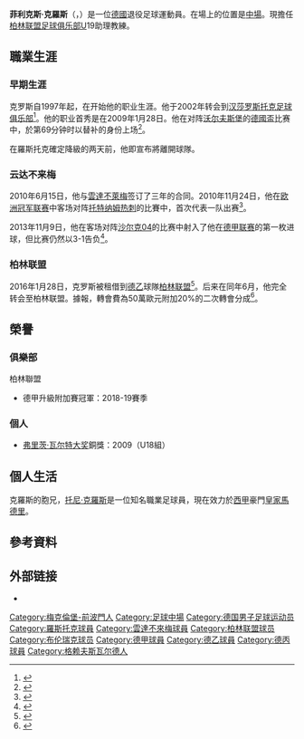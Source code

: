 {{noteTA
|T=zh-cn:菲利克斯·克罗斯; zh-hk:菲利斯·卻奧斯; zh-tw:菲利克斯·克羅斯
|1=zh-cn:菲利克斯; zh-hk:菲利斯; zh-tw:菲利克斯
|2=zh-cn:克罗斯; zh-hk:卻奧斯; zh-tw:克羅斯
|3=zh-hans:云达不来梅;zh-hk:雲達不萊梅;zh-tw:文達不來梅
}}
{{Infobox football biography
| name     = 菲利克斯·克羅斯<br>''Felix Kroos''
| image          = Felix_Kroos_2016.jpg
| fullname       = Felix Kroos
| birth_date     = {{birth date and age|1991|3|12}}
| birth_place    = {{GER}}[[格赖夫斯瓦尔德|格赖夫斯瓦尔德]]
| height         = {{convert|1.84|m|ftin|0|abbr=on}}
| currentclub    = 
| clubnumber     = 
| position       = [[中場|防守中场]]，[[後衛_(足球)|中後衛]]
| youthyears1    = 1997–2002 | youthclubs1 = {{link-de|格賴夫斯瓦爾德體育俱樂部|Greifswalder SC|格赖夫斯瓦尔德}}
| youthyears2    = 2002–2008 | youthclubs2 = [[汉莎罗斯托克足球俱乐部|羅斯托克]]
| years1         = 2008–2010 | caps1 = 26 | goals1 =  4 | clubs1 = [[汉莎罗斯托克足球俱乐部|羅斯托克二队]]
| years2         = 2009–2010 | caps2 = 27 | goals2 =  0 | clubs2 = [[汉莎罗斯托克足球俱乐部|羅斯托克]]
| years3         = 2010–2013 | caps3 = 66 | goals3 = 11 | clubs3 = [[云达不来梅二队|云达不来梅二队]]
| years4         = 2010–2016 | caps4 = 65 | goals4 =  1 | clubs4 = [[雲達不萊梅|雲達不萊梅]]
| years5         = 2016       | caps5 = 12 | goals5 =  2 | clubs5 = → [[柏林联盟足球俱乐部|柏林联]]（租借）
| years6         = 2016–2020 | caps6 =  98 | goals6 =  5 | clubs6 = [[柏林联盟足球俱乐部|柏林联]]
| years7         = 2020–2021 | caps7 =  32 | goals7 =  2 | clubs7 = [[和睦布倫瑞克|布倫瑞克]]
| nationalyears1 = 2006–2007 | nationalcaps1 =  8 | nationalgoals1 = 6 | nationalteam1 = [[德國16歲以下國家足球隊|德國U16]]
| nationalyears2 = 2007–2008 | nationalcaps2 = 10 | nationalgoals2 = 6 | nationalteam2 = [[德國17歲以下國家足球隊|德國U17]]
| nationalyears3 = 2008–2009 | nationalcaps3 = 10 | nationalgoals3 = 6 | nationalteam3 = [[德國18歲以下國家足球隊|德國U18]]
| nationalyears4 = 2009       | nationalcaps4 =  6 | nationalgoals4 = 2 | nationalteam4 = [[德國19歲以下國家足球隊|德國U19]]
| nationalyears5 = 2010       | nationalcaps5 =  0 | nationalgoals5 = 0 | nationalteam5 = [[德國20歲以下國家足球隊|德國U20]]
| nationalyears6 = 2011       | nationalcaps6 =  1 | nationalgoals6 = 0 | nationalteam6 = [[德國21歲以下國家足球隊|德國U21]]
| club-update = 
}}

'''菲利克斯·克羅斯'''（{{lang-de|'''Felix Kroos'''}}，{{bd|1991年|3月12日}}）是一位[[德國|德國]]退役足球運動員。在場上的位置是[[中場|中場]]。現擔任[[柏林联盟足球俱乐部|柏林联盟足球俱乐部]]U19助理教練。

==職業生涯==
===早期生涯===
克罗斯自1997年起，在{{link-de|格賴夫斯瓦爾德體育俱樂部|Greifswalder SC|格赖夫斯瓦尔德體育俱樂部}}开始他的职业生涯。他于2002年转会到[[汉莎罗斯托克足球俱乐部|汉莎罗斯托克足球俱乐部]]<ref name="werder">{{cite web|title=New acquisition: Felix Kroos transfers to Werder|url=http://www.werder.de/en/aktuell/news/09950.php|publisher=Werder Bremen|accessdate=13 September 2015|date=15 June 2010|deadurl=yes|archiveurl=https://web.archive.org/web/20140810163127/http://www.werder.de/en/aktuell/news/09950.php|archivedate=2014-08-10}}</ref>。他的职业首秀是在2009年1月28日。他在对阵[[沃尔夫斯堡足球俱乐部|沃尔夫斯堡]]的[[德国足协杯|德國盃]]比赛中，於第69分钟时以替补的身份上场<ref>{{cite web|url=http://www.kicker.de/news/fussball/dfbpokal/spielrunde/spielpaarungsbericht/object/865829|title="Wölfe" zeigen erst spät Biss|work=kicker.de|date=28 January 2009|accessdate=28 January 2009|archive-url=https://web.archive.org/web/20090623013013/http://www.kicker.de/news/fussball/dfbpokal/spielrunde/spielpaarungsbericht/object/865829|archive-date=2009-06-23|dead-url=yes}}</ref>。

在羅斯托克確定降級的两天前，他即宣布將離開球隊。

===云达不来梅===
2010年6月15日，他与[[雲達不萊梅|雲達不萊梅]]签订了三年的合同。2010年11月24日，他在[[欧洲冠军联赛|欧洲冠军联赛]]中客场对阵[[托特纳姆热刺足球俱乐部|托特纳姆热刺]]的比賽中，首次代表一队出赛<ref>{{cite news| url=http://news.bbc.co.uk/sport1/hi/football/europe/9219545.stm | work=BBC News | title=Tottenham 3–0 Werder Bremen | date=24 November 2010 | accessdate = 12 September 2011 | first = Phil | last = McNulty}}</ref>。

2013年11月9日，他在客场对阵[[沙尔克04足球俱乐部|沙尔克04]]的比赛中射入了他在[[德国足球甲级联赛|德甲联赛]]的第一枚进球，但比赛仍然以3-1告负<ref>{{cite news| url=http://int.soccerway.com/matches/2013/11/09/germany/bundesliga/fc-schalke-04/sv-werder-bremen/1487124/?ICID=PL_MS_04 | work=  | title=Schalke 3–1 Werder Bremen | date=9 November 2013 | accessdate = 9 November 2013 | first =  | last = }}</ref>。

===柏林联盟===
2016年1月28日，克罗斯被租借到[[德乙|德乙]]球隊[[柏林联盟足球俱乐部|柏林联盟]]<ref>{{Cite web|title=Kroos wechselt auf Leihbasis zu Union Berlin|trans_title=Kroos changes on loan to Union Berlin|language=de|date=28 January 2016|accessdate=28 January 2016|publisher=[[SV_Werder_Bremen|SV Werder Bremen]]|url=http://www.werder.de/de/profis/news/57852.php|deadurl=yes|archiveurl=https://web.archive.org/web/20160128165345/http://www.werder.de/de/profis/news/57852.php|archivedate=2016-01-28}}</ref>。后来在同年6月，他完全转会至柏林联盟。據報，轉會費為50萬歐元附加20%的二次轉會分成<ref>{{cite news|last1=Klemm|first1=Hans-Günter|title=Werder verkauft Kroos an Union|url=http://www.kicker.de/news/fussball/bundesliga/startseite/653623/artikel_werder-verkauft-kroos-an-union.html|accessdate=10 June 2016|work=Kicker Online|date=10 June 2016|language=de}}</ref>。

== 榮譽 ==
=== 俱樂部 ===	
;{{flagicon|GER}} 柏林聯盟
*德甲升級附加賽冠軍：2018-19賽季

=== 個人 ===
* [[弗里茨·瓦尔特大奖|弗里茨·瓦尔特大奖]]銅獎：2009（U18組）

==個人生活==
克羅斯的胞兄，[[托尼·克羅斯|托尼·克羅斯]]是一位知名職業足球員，現在效力於[[西甲|西甲]]豪門[[皇家馬德里|皇家馬德里]]。

==參考資料==
{{Reflist}}

== 外部链接 ==
* {{Soccerway}}

{{弗里茨·瓦尔特奖U18}}

{{DEFAULTSORT:Kroos, Felix}}
[[Category:梅克倫堡-前波門人|Category:梅克倫堡-前波門人]]
[[Category:足球中場|Category:足球中場]]
[[Category:德国男子足球运动员|Category:德国男子足球运动员]]
[[Category:羅斯托克球員|Category:羅斯托克球員]]
[[Category:雲達不來梅球員|Category:雲達不來梅球員]]
[[Category:柏林联盟球员|Category:柏林联盟球员]]
[[Category:布伦瑞克球员|Category:布伦瑞克球员]]
[[Category:德甲球員|Category:德甲球員]]
[[Category:德乙球員|Category:德乙球員]]
[[Category:德丙球員|Category:德丙球員]]
[[Category:格赖夫斯瓦尔德人|Category:格赖夫斯瓦尔德人]]